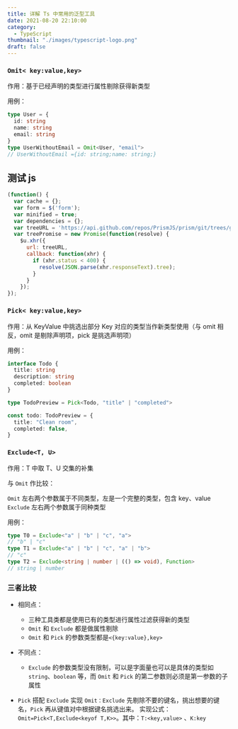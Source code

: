 ```yaml
---
title: 详解 Ts 中常用的泛型工具
date: 2021-08-20 22:10:00
category:
  - TypeScript
thumbnail: "./images/typescript-logo.png"
draft: false
---
```


### `Omit< key:value,key>`

作用：基于已经声明的类型进行属性剔除获得新类型

用例：

```ts title=index.ts
type User = {
  id: string
  name: string
  email: string
}
type UserWithoutEmail = Omit<User, "email">
// UserWithoutEmail ={id: string;name: string;}
```

## 测试 js

```js title=index.js
(function() {
  var cache = {};
  var form = $('form');
  var minified = true;
  var dependencies = {};
  var treeURL = 'https://api.github.com/repos/PrismJS/prism/git/trees/gh-pages?recursive=1';
  var treePromise = new Promise(function(resolve) {
    $u.xhr({
      url: treeURL,
      callback: function(xhr) {
        if (xhr.status < 400) {
          resolve(JSON.parse(xhr.responseText).tree);
        }
      }
    });
});
```

### `Pick< key:value,key>`

作用：从 KeyValue 中挑选出部分 Key 对应的类型当作新类型使用（与 omit 相反，omit 是剔除声明项，pick 是挑选声明项）

用例：

```ts
interface Todo {
  title: string
  description: string
  completed: boolean
}

type TodoPreview = Pick<Todo, "title" | "completed">

const todo: TodoPreview = {
  title: "Clean room",
  completed: false,
}
```

### `Exclude<T, U>`

作用：T 中取 T、U 交集的补集

与 `Omit` 作比较：

`Omit` 左右两个参数属于不同类型，左是一个完整的类型，包含 key、value
`Exclude` 左右两个参数属于同种类型

用例：

```ts
type T0 = Exclude<"a" | "b" | "c", "a">
// "b" | "c"
type T1 = Exclude<"a" | "b" | "c", "a" | "b">
// "c"
type T2 = Exclude<string | number | (() => void), Function>
// string | number
```

### 三者比较

- 相同点：

  - 三种工具类都是使用已有的类型进行属性过滤获得新的类型
  - `Omit` 和 `Exclude` 都是做属性剔除
  - `Omit` 和 `Pick` 的参数类型都是`<{key:value},key>`

- 不同点：

  - `Exclude` 的参数类型没有限制，可以是字面量也可以是具体的类型如 `string`、`boolean` 等，而 `Omit` 和 `Pick` 的第二参数则必须是第一参数的子属性

- `Pick` 搭配 `Exclude` 实现 `Omit：Exclude` 先剔除不要的键名，挑出想要的键名，`Pick` 再从键值对中根据键名挑选出来。
  实现公式：`Omit=Pick<T,Exclude<keyof T,K>>`。其中：`T:<key,value>` 、`K:key`
